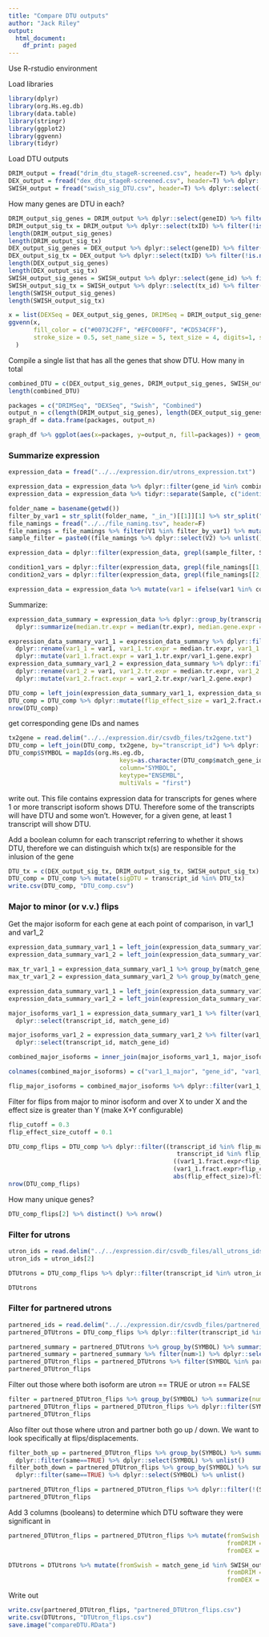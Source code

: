 ```yaml
---
title: "Compare DTU outputs"
author: "Jack Riley"
output: 
  html_document:
    df_print: paged
---
```


Use R-rstudio environment

Load libraries

```r
library(dplyr)
library(org.Hs.eg.db)
library(data.table)
library(stringr)
library(ggplot2)
library(ggvenn)
library(tidyr)
```

Load DTU outputs

```r
DRIM_output = fread("drim_dtu_stageR-screened.csv", header=T) %>% dplyr::select(-V1)
DEX_output = fread("dex_dtu_stageR-screened.csv", header=T) %>% dplyr::select(-V1)
SWISH_output = fread("swish_sig_DTU.csv", header=T) %>% dplyr::select(-V1)
```

How many genes are DTU in each?

```r
DRIM_output_sig_genes = DRIM_output %>% dplyr::select(geneID) %>% filter(!is.na(geneID)) %>% distinct() %>% unlist()
DRIM_output_sig_tx = DRIM_output %>% dplyr::select(txID) %>% filter(!is.na(txID)) %>% distinct() %>% unlist()
length(DRIM_output_sig_genes)
length(DRIM_output_sig_tx)
DEX_output_sig_genes = DEX_output %>% dplyr::select(geneID) %>% filter(!is.na(geneID)) %>% distinct() %>% unlist()
DEX_output_sig_tx = DEX_output %>% dplyr::select(txID) %>% filter(!is.na(txID)) %>% distinct() %>% unlist()
length(DEX_output_sig_genes)
length(DEX_output_sig_tx)
SWISH_output_sig_genes = SWISH_output %>% dplyr::select(gene_id) %>% filter(!is.na(gene_id)) %>% distinct() %>% unlist()
SWISH_output_sig_tx = SWISH_output %>% dplyr::select(tx_id) %>% filter(!is.na(tx_id)) %>% distinct() %>% unlist()
length(SWISH_output_sig_genes)
length(SWISH_output_sig_tx)
```


```r
x = list(DEXSeq = DEX_output_sig_genes, DRIMSeq = DRIM_output_sig_genes, Swish = SWISH_output_sig_genes)
ggvenn(x, 
       fill_color = c("#0073C2FF", "#EFC000FF", "#CD534CFF"),
       stroke_size = 0.5, set_name_size = 5, text_size = 4, digits=1, show_elements=F
  )
```

Compile a single list that has all the genes that show DTU. How many in total

```r
combined_DTU = c(DEX_output_sig_genes, DRIM_output_sig_genes, SWISH_output_sig_genes) %>% unique()
length(combined_DTU)
```

```r
packages = c("DRIMSeq", "DEXSeq", "Swish", "Combined")
output_n = c(length(DRIM_output_sig_genes), length(DEX_output_sig_genes), length(SWISH_output_sig_genes), length(combined_DTU))
graph_df = data.frame(packages, output_n)

graph_df %>% ggplot(aes(x=packages, y=output_n, fill=packages)) + geom_bar(stat="identity")
```

### Summarize expression

```r
expression_data = fread("../../expression.dir/utrons_expression.txt")
```

```r
expression_data = expression_data %>% dplyr::filter(gene_id %in% combined_DTU)
expression_data = expression_data %>% tidyr::separate(Sample, c("identifier", "var1", "replicate"), remove=FALSE)

folder_name = basename(getwd())
filter_by_var1 = str_split(folder_name, "_in_")[[1]][1] %>% str_split("_vs_") %>% unlist()
file_namings = fread("../../file_naming.tsv", header=F)
file_namings = file_namings %>% filter(V1 %in% filter_by_var1) %>% mutate(V2 = str_replace(V2, "-", "."))
sample_filter = paste0((file_namings %>% dplyr::select(V2) %>% unlist())[1],"|",(file_namings %>% dplyr::select(V2) %>% unlist())[2])

expression_data = dplyr::filter(expression_data, grepl(sample_filter, Sample))

condition1_vars = dplyr::filter(expression_data, grepl(file_namings[[1,2]], Sample)) %>% dplyr::select(var1) %>% distinct() %>% unlist()
condition2_vars = dplyr::filter(expression_data, grepl(file_namings[[2,2]], Sample)) %>% dplyr::select(var1) %>% distinct() %>% unlist()

expression_data = expression_data %>% mutate(var1 = ifelse(var1 %in% condition1_vars, filter_by_var1[1], filter_by_var1[2]))
```

Summarize:

```r
expression_data_summary = expression_data %>% dplyr::group_by(transcript_id, var1) %>%
  dplyr::summarize(median.tr.expr = median(tr.expr), median.gene.expr = median(gene.expr))

expression_data_summary_var1_1 = expression_data_summary %>% dplyr::filter(var1 == filter_by_var1[1]) %>%
  dplyr::rename(var1_1 = var1, var1_1.tr.expr = median.tr.expr, var1_1.gene.expr = median.gene.expr) %>%
  dplyr::mutate(var1_1.fract.expr = var1_1.tr.expr/var1_1.gene.expr)
expression_data_summary_var1_2 = expression_data_summary %>% dplyr::filter(var1 == filter_by_var1[2]) %>%
  dplyr::rename(var1_2 = var1, var1_2.tr.expr = median.tr.expr, var1_2.gene.expr = median.gene.expr) %>%
  dplyr::mutate(var1_2.fract.expr = var1_2.tr.expr/var1_2.gene.expr)
```

```r
DTU_comp = left_join(expression_data_summary_var1_1, expression_data_summary_var1_2, by="transcript_id") 
DTU_comp = DTU_comp %>% dplyr::mutate(flip_effect_size = var1_2.fract.expr-var1_1.fract.expr)
nrow(DTU_comp)
```

get corresponding gene IDs and names

```r
tx2gene = read.delim("../../expression.dir/csvdb_files/tx2gene.txt")
DTU_comp = left_join(DTU_comp, tx2gene, by="transcript_id") %>% dplyr::relocate(match_gene_id, .after=transcript_id)
DTU_comp$SYMBOL = mapIds(org.Hs.eg.db,
                               keys=as.character(DTU_comp$match_gene_id),
                               column="SYMBOL",
                               keytype="ENSEMBL",
                               multiVals = "first")
```

write out. This file contains expression data for transcripts for genes where 1 or more transcript isoform shows DTU. Therefore some of the transcripts will have DTU and some won't. However, for a given gene, at least 1 transcript will show DTU. 

Add a boolean column for each transcript referring to whether it shows DTU, therefore we can distinguish which tx(s) are responsible for the inlusion of the gene

```r
DTU_tx = c(DEX_output_sig_tx, DRIM_output_sig_tx, SWISH_output_sig_tx) %>% unique()
DTU_comp = DTU_comp %>% mutate(sigDTU = transcript_id %in% DTU_tx)
write.csv(DTU_comp, "DTU_comp.csv")
```

### Major to minor (or v.v.) flips

Get the major isoform  for each gene at each point of comparison, in var1_1 and var1_2

```r
expression_data_summary_var1_1 = left_join(expression_data_summary_var1_1, tx2gene, by="transcript_id") 
expression_data_summary_var1_2 = left_join(expression_data_summary_var1_2, tx2gene, by="transcript_id") 

max_tr_var1_1 = expression_data_summary_var1_1 %>% group_by(match_gene_id) %>% summarize(max_tx_expr_var1_1 = max(var1_1.tr.expr))
max_tr_var1_2 = expression_data_summary_var1_2 %>% group_by(match_gene_id) %>% summarize(max_tx_expr_var1_2 = max(var1_2.tr.expr))

expression_data_summary_var1_1 = left_join(expression_data_summary_var1_1, max_tr_var1_1, by="match_gene_id")
expression_data_summary_var1_2 = left_join(expression_data_summary_var1_2, max_tr_var1_2, by="match_gene_id")

major_isoforms_var1_1 = expression_data_summary_var1_1 %>% filter(var1_1.tr.expr==max_tx_expr_var1_1) %>%
  dplyr::select(transcript_id, match_gene_id) 

major_isoforms_var1_2 = expression_data_summary_var1_2 %>% filter(var1_2.tr.expr==max_tx_expr_var1_2) %>%
  dplyr::select(transcript_id, match_gene_id)

combined_major_isoforms = inner_join(major_isoforms_var1_1, major_isoforms_var1_2, by="match_gene_id")

colnames(combined_major_isoforms) = c("var1_1_major", "gene_id", "var1_2_major")

flip_major_isoforms = combined_major_isoforms %>% dplyr::filter(var1_1_major != var1_2_major)
```

Filter for flips from major to minor isoform and over X to under X and the effect size is greater than Y (make X+Y configurable)

```r
flip_cutoff = 0.3
flip_effect_size_cutoff = 0.1

DTU_comp_flips = DTU_comp %>% dplyr::filter((transcript_id %in% flip_major_isoforms$var1_1_major | 
                                               transcript_id %in% flip_major_isoforms$var1_2_major) &
                                              ((var1_1.fract.expr<flip_cutoff & var1_2.fract.expr>flip_cutoff) |
                                              (var1_1.fract.expr>flip_cutoff & var1_2.fract.expr<flip_cutoff)) & 
                                              abs(flip_effect_size)>flip_effect_size_cutoff)
nrow(DTU_comp_flips)
```

How many unique genes?

```r
DTU_comp_flips[2] %>% distinct() %>% nrow()
```

### Filter for utrons

```r
utron_ids = read.delim("../../expression.dir/csvdb_files/all_utrons_ids.txt")
utron_ids = utron_ids[2]
```

```r
DTUtrons = DTU_comp_flips %>% dplyr::filter(transcript_id %in% utron_ids$transcript_id) %>% relocate(SYMBOL, .after = match_gene_id)
```

```r
DTUtrons
```

### Filter for partnered utrons

```r
partnered_ids = read.delim("../../expression.dir/csvdb_files/partnered_utrons_ids.txt")
partnered_DTUtrons = DTU_comp_flips %>% dplyr::filter(transcript_id %in% partnered_ids$transcript_id | transcript_id %in% partnered_ids$match_transcript_id) %>% dplyr::mutate(utron = transcript_id %in% utron_ids$transcript_id) %>% relocate(SYMBOL, .after=match_gene_id)
```

```r
partnered_summary = partnered_DTUtrons %>% group_by(SYMBOL) %>% summarize(num = n())
partnered_summary = partnered_summary %>% filter(num>1) %>% dplyr::select(SYMBOL) %>% unlist()
partnered_DTUtron_flips = partnered_DTUtrons %>% filter(SYMBOL %in% partnered_summary) %>% arrange(SYMBOL) %>% relocate(utron, .after=SYMBOL)
partnered_DTUtron_flips
```

Filter out those where both isoform are utron == TRUE or utron == FALSE

```r
filter = partnered_DTUtron_flips %>% group_by(SYMBOL) %>% summarize(num = n_distinct(utron)) %>% filter(num==2)
partnered_DTUtron_flips = partnered_DTUtron_flips %>% dplyr::filter(SYMBOL %in% filter$SYMBOL)
partnered_DTUtron_flips
```

Also filter out those where utron and partner both go up / down. We want to look specifically at flips/displacements.

```r
filter_both_up = partnered_DTUtron_flips %>% group_by(SYMBOL) %>% summarize(same = all(flip_effect_size > 0)) %>%
  dplyr::filter(same==TRUE) %>% dplyr::select(SYMBOL) %>% unlist()
filter_both_down = partnered_DTUtron_flips %>% group_by(SYMBOL) %>% summarize(same = all(flip_effect_size < 0)) %>%
  dplyr::filter(same==TRUE) %>% dplyr::select(SYMBOL) %>% unlist()

partnered_DTUtron_flips = partnered_DTUtron_flips %>% dplyr::filter(!(SYMBOL %in% filter_both_up | SYMBOL %in% filter_both_down))
partnered_DTUtron_flips

```

Add 3 columns (booleans) to determine which DTU software they were significant in

```r
partnered_DTUtron_flips = partnered_DTUtron_flips %>% mutate(fromSwish = match_gene_id %in% SWISH_output_sig_genes,
                                                             fromDRIM = match_gene_id %in% DRIM_output_sig_genes,
                                                             fromDEX = match_gene_id %in% DEX_output_sig_genes)

DTUtrons = DTUtrons %>% mutate(fromSwish = match_gene_id %in% SWISH_output_sig_genes,
                                                             fromDRIM = match_gene_id %in% DRIM_output_sig_genes,
                                                             fromDEX = match_gene_id %in% DEX_output_sig_genes)
```

Write out

```r
write.csv(partnered_DTUtron_flips, "partnered_DTUtron_flips.csv")
write.csv(DTUtrons, "DTUtron_flips.csv")
save.image("compareDTU.RData")
```